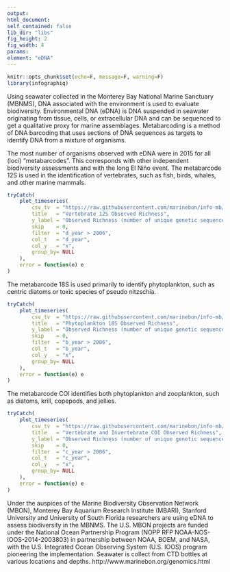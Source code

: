```yaml
---
output:
html_document:
self_contained: false
lib_dir: "libs"
fig_height: 2
fig_width: 4
params:
element: "eDNA"
---
```


```r
knitr::opts_chunk$set(echo=F, message=F, warning=F)
library(infographiq)
```

<base target="_parent">
Using seawater collected in the Monterey Bay National Marine Sanctuary (MBNMS), DNA associated with the environment is used to evaluate biodiversity. Environmental DNA (eDNA) is DNA suspended in seawater originating from tissue, cells, or extracellular DNA and can be sequenced to get a qualitative proxy for marine assemblages. Metabarcoding is a method of DNA barcoding that uses sections of DNA sequences as targets to identify DNA from a mixture of organisms.
<p></p>
The most number of organisms observed with eDNA were in 2015 for all (loci) "metabarcodes". This corresponds with other independent biodiversity assessments and with the long El Ni&ntilde;o event. 
The metabarcode 12S is used in the identification of vertebrates, such as fish, birds, whales, and other marine mammals.

```r
tryCatch(
    plot_timeseries(
        csv_tv  = "https://raw.githubusercontent.com/marinebon/info-mb/master/prep/data/eDNA/eDNA_richness_12S.csv",
        title   = "Vertebrate 12S Observed Richness",
        y_label = "Observed Richness (number of unique genetic sequences)",
        skip    = 0,
        filter  = "d_year > 2006",
        col_t   = "d_year",
        col_y   = "x",
        group_by= NULL
    ),
    error = function(e) e
)
```
The metabarcode 18S is used primarily to identify phytoplankton, such as centric diatoms or toxic species of pseudo nitzschia.

```r
tryCatch(
    plot_timeseries(
        csv_tv  = "https://raw.githubusercontent.com/marinebon/info-mb/master/prep/data/eDNA/eDNA_richness_18S.csv",
        title   = "Phytoplankton 18S Observed Richness",
        y_label = "Observed Richness (number of unique genetic sequences)",
        skip    = 0,
        filter  = "b_year > 2006",
        col_t   = "b_year",
        col_y   = "x",
        group_by= NULL
    ),
    error = function(e) e
)
```
The metabarcode COI identifies both phytoplankton and zooplankton, such as diatoms, krill, copepods, and jellies.

```r
tryCatch(
    plot_timeseries(
        csv_tv  = "https://raw.githubusercontent.com/marinebon/info-mb/master/prep/data/eDNA/eDNA_richness_COI.csv",
        title   = "Vertebrate and Invertebrate COI Observed Richness",
        y_label = "Observed Richness (number of unique genetic sequences)",
        skip    = 0,
        filter  = "c_year > 2006",
        col_t   = "c_year",
        col_y   = "x",
        group_by= NULL
    ),
    error = function(e) e
)
```
Under the auspices of the Marine Biodiversity Observation Network (MBON), Monterey Bay Aquarium Research Institute (MBARI), Stanford University and University of South Florida researchers are using eDNA to assess biodiversity in the MBNMS. The U.S. MBON projects are funded under the National Ocean Partnership Program (NOPP RFP NOAA-NOS-IOOS-2014-2003803) in partnership between NOAA, BOEM, and NASA, with the U.S. Integrated Ocean Observing System (U.S. IOOS) program pioneering the implementation. Seawater is collect from CTD bottles at various locations and depths. http://www.marinebon.org/genomics.html
